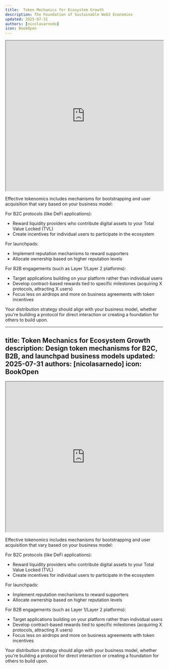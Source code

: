 ```yaml
---
title:  Token Mechanics for Ecosystem Growth
description: The Foundation of Sustainable Web3 Economies
updated: 2025-07-31
authors: [nicolasarnedo]
icon: BookOpen
---
```


<div style={{ margin: '2rem 0' }}>
  <iframe 
    src="https://drive.google.com/file/d/1KROZ3UNPIS38ajZXx-ElcTfKMtSDSO8L/preview" 
    width="100%" 
    height="480" 
    allow="autoplay"
    style={{ border: 'none', borderRadius: '8px' }}
  ></iframe>
</div> 

Effective tokenomics includes mechanisms for bootstrapping and user acquisition that vary based on your business model:

For B2C protocols (like DeFi applications):
- Reward liquidity providers who contribute digital assets to your Total Value Locked (TVL)
- Create incentives for individual users to participate in the ecosystem

For launchpads:
- Implement reputation mechanisms to reward supporters
- Allocate ownership based on higher reputation levels

For B2B engagements (such as Layer 1/Layer 2 platforms):
- Target applications building on your platform rather than individual users
- Develop contract-based rewards tied to specific milestones (acquiring X protocols, attracting X users)
- Focus less on airdrops and more on business agreements with token incentives

Your distribution strategy should align with your business model, whether you're building a protocol for direct interaction or creating a foundation for others to build upon.

---
title:  Token Mechanics for Ecosystem Growth
description: Design token mechanisms for B2C, B2B, and launchpad business models
updated: 2025-07-31
authors: [nicolasarnedo]
icon: BookOpen
---

<div style={{ margin: '2rem 0' }}>
  <iframe 
    src="https://drive.google.com/file/d/1KROZ3UNPIS38ajZXx-ElcTfKMtSDSO8L/preview" 
    width="100%" 
    height="480" 
    allow="autoplay"
    style={{ border: 'none', borderRadius: '8px' }}
  ></iframe>
</div> 

Effective tokenomics includes mechanisms for bootstrapping and user acquisition that vary based on your business model:

For B2C protocols (like DeFi applications):
- Reward liquidity providers who contribute digital assets to your Total Value Locked (TVL)
- Create incentives for individual users to participate in the ecosystem

For launchpads:
- Implement reputation mechanisms to reward supporters
- Allocate ownership based on higher reputation levels

For B2B engagements (such as Layer 1/Layer 2 platforms):
- Target applications building on your platform rather than individual users
- Develop contract-based rewards tied to specific milestones (acquiring X protocols, attracting X users)
- Focus less on airdrops and more on business agreements with token incentives

Your distribution strategy should align with your business model, whether you're building a protocol for direct interaction or creating a foundation for others to build upon.
